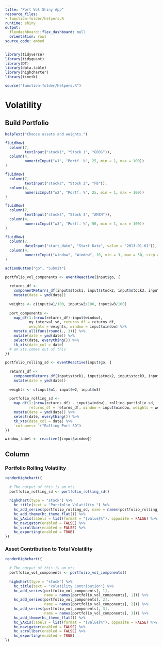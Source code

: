 ```yaml
---
title: "Port Vol Shiny App"
resource_files:
- function-folder/helpers.R
runtime: shiny
output:
  flexdashboard::flex_dashboard: null
  orientation: rows
source_code: embed
---
```

  
  
```r
library(tidyverse)
library(tidyquant)
library(DT)
library(data.table)
library(highcharter)
library(timetk)

source("function-folder/helpers.R")

```

Volatility
===========================================
  
Build Portfolio {.sidebar}
-----------------------------------------------------------------------
  
```r

helpText("Choose assets and weights.")

fluidRow(
  column(7,
         textInput("stock1", "Stock 1", "GOOG")),
  column(4,
         numericInput("w1", "Portf. %", 25, min = 1, max = 100))
)  

fluidRow(
  column(7,
         textInput("stock2", "Stock 2", "FB")),
  column(4,
         numericInput("w2", "Portf. %", 25, min = 1, max = 100))
)

fluidRow(
  column(7,
         textInput("stock3", "Stock 3", "AMZN")),
  column(4,
         numericInput("w3", "Portf. %", 50, min = 1, max = 100))
)

fluidRow(
  column(7,
         dateInput("start_date", "Start Date", value = "2013-01-01")),
  column(4,
         numericInput("window", "Window", 10, min = 3, max = 50, step = 5))
)

actionButton("go", "Submit")

```

```r

portfolio_vol_components <- eventReactive(input$go, {
  
  returns_df <- 
    componentReturns_df(input$stock1, input$stock2, input$stock3, input$start_date) %>% 
    mutate(date = ymd(date))
  
  weights <- c(input$w1/100, input$w2/100, input$w3/100)
  
  port_components <- 
    map_df(1:(nrow(returns_df)-input$window), 
           my_interval_sd, returns_df = returns_df, 
           weights = weights, window = input$window) %>%
    mutate_all(funs(round(., 3))) %>% 
    mutate(date = ymd(date)) %>%
    select(date, everything()) %>%
    tk_xts(date_col = date)
  # an xts comes out of this
})

portfolio_rolling_sd <- eventReactive(input$go, { 
  
  returns_df <- 
    componentReturns_df(input$stock1, input$stock2, input$stock3, input$start_date) %>% 
    mutate(date = ymd(date))
  
  weights <- c(input$w1, input$w2, input$w3)
  
  portfolio_rolling_sd <- 
    map_df(1:(nrow(returns_df) - input$window), rolling_portfolio_sd, 
           returns_df = returns_df, window = input$window, weights = weights) %>%
    mutate(date = ymd(date)) %>%
    select(date, everything()) %>%
    tk_xts(date_col = date) %>% 
    `colnames<-`("Rolling Port SD")
})

window_label <- reactive({input$window})
```

Column
-----------------------------------------
  
### Portfolio Rolling Volatility
  
  
```r

renderHighchart({
  
  # The output of this is an xts
  portfolio_rolling_sd <- portfolio_rolling_sd()
  
  highchart(type = "stock") %>% 
    hc_title(text = "Portfolio Volatility ") %>%
    hc_add_series(portfolio_rolling_sd, name = names(portfolio_rolling_sd)) %>%
    hc_add_theme(hc_theme_flat()) %>%
    hc_yAxis(labels = list(format = "{value}%"), opposite = FALSE) %>%
    hc_navigator(enabled = FALSE) %>% 
    hc_scrollbar(enabled = FALSE) %>% 
    hc_exporting(enabled = TRUE)
})
```
  
  
### Asset Contribution to Total Volatility
  
```r


renderHighchart({
  
  # The output of this is an xts
  portfolio_vol_components <- portfolio_vol_components()
  
  highchart(type = "stock") %>% 
    hc_title(text = "Volatility Contribution") %>%
    hc_add_series(portfolio_vol_components[, 1], 
                  name = names(portfolio_vol_components[, 1])) %>%
    hc_add_series(portfolio_vol_components[, 2], 
                  name = names(portfolio_vol_components[, 2])) %>%
    hc_add_series(portfolio_vol_components[, 3], 
                  name = names(portfolio_vol_components[, 3])) %>%
    hc_add_theme(hc_theme_flat()) %>%
    hc_yAxis(labels = list(format = "{value}%"), opposite = FALSE) %>%
    hc_navigator(enabled = FALSE) %>% 
    hc_scrollbar(enabled = FALSE) %>% 
    hc_exporting(enabled = TRUE)
})
```
